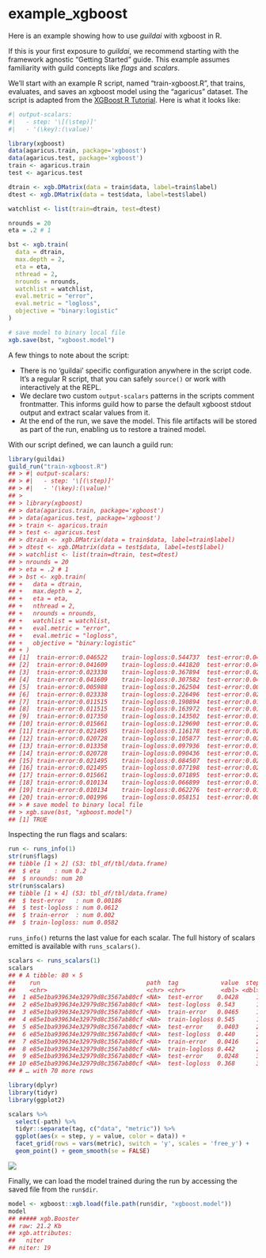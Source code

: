 example_xgboost
================

Here is an example showing how to use *guildai* with xgboost in R.

If this is your first exposure to *guildai*, we recommend starting with
the framework agnostic “Getting Started” guide. This example assumes
familiarity with guild concepts like *flags* and *scalars*.

We’ll start with an example R script, named “train-xgboost.R”, that
trains, evaluates, and saves an xgboost model using the “agaricus”
dataset. The script is adapted from the [XGBoost R
Tutorial](https://xgboost.readthedocs.io/en/stable/R-package/xgboostPresentation.html).
Here is what it looks like:

``` r
#| output-scalars:
#|   - step: '\[(\step)]'
#|   - '(\key):(\value)'

library(xgboost)
data(agaricus.train, package='xgboost')
data(agaricus.test, package='xgboost')
train <- agaricus.train
test <- agaricus.test

dtrain <- xgb.DMatrix(data = train$data, label=train$label)
dtest <- xgb.DMatrix(data = test$data, label=test$label)

watchlist <- list(train=dtrain, test=dtest)

nrounds = 20
eta = .2 # 1

bst <- xgb.train(
  data = dtrain,
  max.depth = 2,
  eta = eta,
  nthread = 2,
  nrounds = nrounds,
  watchlist = watchlist,
  eval.metric = "error",
  eval.metric = "logloss",
  objective = "binary:logistic"
)

# save model to binary local file
xgb.save(bst, "xgboost.model")
```

A few things to note about the script:

- There is no ‘guildai’ specific configuration anywhere in the script
  code. It’s a regular R script, that you can safely `source()` or work
  with interactively at the REPL.
- We declare two custom `output-scalars` patterns in the scripts comment
  frontmatter. This informs guild how to parse the default xgboost
  stdout output and extract scalar values from it.
- At the end of the run, we save the model. This file artifacts will be
  stored as part of the run, enabling us to restore a trained model.

With our script defined, we can launch a guild run:

``` r
library(guildai)
guild_run("train-xgboost.R")
## > #| output-scalars:
## > #|   - step: '\[(\step)]'
## > #|   - '(\key):(\value)'
## > 
## > library(xgboost)
## > data(agaricus.train, package='xgboost')
## > data(agaricus.test, package='xgboost')
## > train <- agaricus.train
## > test <- agaricus.test
## > dtrain <- xgb.DMatrix(data = train$data, label=train$label)
## > dtest <- xgb.DMatrix(data = test$data, label=test$label)
## > watchlist <- list(train=dtrain, test=dtest)
## > nrounds = 20
## > eta = .2 # 1
## > bst <- xgb.train(
## +   data = dtrain,
## +   max.depth = 2,
## +   eta = eta,
## +   nthread = 2,
## +   nrounds = nrounds,
## +   watchlist = watchlist,
## +   eval.metric = "error",
## +   eval.metric = "logloss",
## +   objective = "binary:logistic"
## + )
## [1]  train-error:0.046522    train-logloss:0.544737  test-error:0.042831 test-logloss:0.543282 
## [2]  train-error:0.041609    train-logloss:0.441820  test-error:0.040348 test-logloss:0.440453 
## [3]  train-error:0.023338    train-logloss:0.367894  test-error:0.024829 test-logloss:0.367593 
## [4]  train-error:0.041609    train-logloss:0.307582  test-error:0.040348 test-logloss:0.305584 
## [5]  train-error:0.005988    train-logloss:0.262504  test-error:0.005587 test-logloss:0.260576 
## [6]  train-error:0.023338    train-logloss:0.226496  test-error:0.024829 test-logloss:0.225653 
## [7]  train-error:0.011515    train-logloss:0.190894  test-error:0.013035 test-logloss:0.191412 
## [8]  train-error:0.011515    train-logloss:0.163972  test-error:0.013035 test-logloss:0.165692 
## [9]  train-error:0.017350    train-logloss:0.143502  test-error:0.019243 test-logloss:0.146280 
## [10] train-error:0.015661    train-logloss:0.129690  test-error:0.021105 test-logloss:0.132982 
## [11] train-error:0.021495    train-logloss:0.116178  test-error:0.027312 test-logloss:0.120329 
## [12] train-error:0.020728    train-logloss:0.105877  test-error:0.025450 test-logloss:0.110788 
## [13] train-error:0.013358    train-logloss:0.097936  test-error:0.015518 test-logloss:0.102105 
## [14] train-error:0.020728    train-logloss:0.090436  test-error:0.025450 test-logloss:0.095189 
## [15] train-error:0.021495    train-logloss:0.084507  test-error:0.027312 test-logloss:0.089555 
## [16] train-error:0.021495    train-logloss:0.077198  test-error:0.027312 test-logloss:0.081516 
## [17] train-error:0.015661    train-logloss:0.071895  test-error:0.021105 test-logloss:0.076497 
## [18] train-error:0.010134    train-logloss:0.066899  test-error:0.013656 test-logloss:0.071019 
## [19] train-error:0.010134    train-logloss:0.062276  test-error:0.013656 test-logloss:0.065473 
## [20] train-error:0.001996    train-logloss:0.058151  test-error:0.001862 test-logloss:0.061222 
## > # save model to binary local file
## > xgb.save(bst, "xgboost.model")
## [1] TRUE
```

Inspecting the run flags and scalars:

``` r
run <- runs_info(1)
str(run$flags)
## tibble [1 × 2] (S3: tbl_df/tbl/data.frame)
##  $ eta    : num 0.2
##  $ nrounds: num 20
str(run$scalars)
## tibble [1 × 4] (S3: tbl_df/tbl/data.frame)
##  $ test-error   : num 0.00186
##  $ test-logloss : num 0.0612
##  $ train-error  : num 0.002
##  $ train-logloss: num 0.0582
```

`runs_info()` returns the last value for each scalar. The full history
of scalars emitted is available with `runs_scalars()`.

``` r
scalars <- runs_scalars(1)
scalars
## # A tibble: 80 × 5
##    run                              path  tag            value  step
##    <chr>                            <chr> <chr>          <dbl> <dbl>
##  1 e85e1ba939634e32979d8c3567ab80cf <NA>  test-error    0.0428     1
##  2 e85e1ba939634e32979d8c3567ab80cf <NA>  test-logloss  0.543      1
##  3 e85e1ba939634e32979d8c3567ab80cf <NA>  train-error   0.0465     1
##  4 e85e1ba939634e32979d8c3567ab80cf <NA>  train-logloss 0.545      1
##  5 e85e1ba939634e32979d8c3567ab80cf <NA>  test-error    0.0403     2
##  6 e85e1ba939634e32979d8c3567ab80cf <NA>  test-logloss  0.440      2
##  7 e85e1ba939634e32979d8c3567ab80cf <NA>  train-error   0.0416     2
##  8 e85e1ba939634e32979d8c3567ab80cf <NA>  train-logloss 0.442      2
##  9 e85e1ba939634e32979d8c3567ab80cf <NA>  test-error    0.0248     3
## 10 e85e1ba939634e32979d8c3567ab80cf <NA>  test-logloss  0.368      3
## # … with 70 more rows
```

``` r
library(dplyr)
library(tidyr)
library(ggplot2)

scalars %>%
  select(-path) %>% 
  tidyr::separate(tag, c("data", "metric")) %>% 
  ggplot(aes(x = step, y = value, color = data)) +
  facet_grid(rows = vars(metric), switch = 'y', scales = 'free_y') +
  geom_point() + geom_smooth(se = FALSE)
```

![](xgboost_files/figure-commonmark/unnamed-chunk-6-1.png)

Finally, we can load the model trained during the run by accessing the
saved file from the `run$dir`.

``` r
model <- xgboost::xgb.load(file.path(run$dir, "xgboost.model"))
model
## ##### xgb.Booster
## raw: 21.2 Kb 
## xgb.attributes:
##   niter
## niter: 19
```
